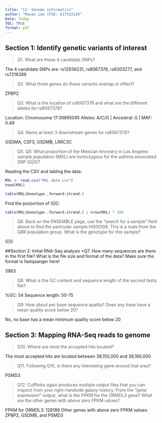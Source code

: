 ```yaml
---
title: "12: Genome informatics"
author: "Mason Lew (PID: A17533139"
Date: Today
TOC: TRUE
format: pdf
---
```


## Section 1: Identify genetic variants of interest

>Q1. What are those 4 candidate SNPs? 

The 4 candidate SNPs are: rs12936231, rs8067378, rs9303277, and rs7216389

>Q2. What three genes do these variants overlap or effect? 

ZPBP2

>Q3. What is the location of rs8067378 and what are the different alleles for rs8067378?

Location: Chromosome 17:39895095 
Alleles: A/C/G | Ancestral: G | MAF: 0.49

>Q4. Name at least 3 downstream genes for rs8067378? 

GSDMA, CSF3, GSDMB, LRRC3C

>Q5. Q5: What proportion of the Mexican Ancestry in Los Angeles sample population (MXL) are homozygous for the asthma associated SNP (G|G)?  

Reading the CSV and tabling the data: 

```r
MXL <- read.csv("MXL data.csv")
head(MXL)

table(MXL$Genotype..forward.strand.)
```

Find the porportion of G|G:

```r
table(MXL$Genotype..forward.strand.) / nrow(MXL) * 100
```

>Q6. Back on the ENSEMBLE page, use the “search for a sample” field above to find the particular sample HG00109. This is a male from the GBR population group. What is the genotype for this sample? 

G|G

##Section 2: Initial RNA-Seq analysis
>Q7. How many sequences are there in the first file? What is the file size and format of the data? Make sure the format is fastqsanger here! 

3863

>Q8. What is the GC content and sequence length of the second fastq file? 

%GC: 54
Sequence length: 	50-75

>Q9: How about per base sequence quality? Does any base have a mean quality score below 20? 

No, no base has a mean minimum quality score below 20


## Section 3: Mapping RNA-Seq reads to genome 

>Q10. Where are most the accepted hits located? 

The most accepted hits are located between 38,150,000 and 38,160,000

>Q11. Following Q10, is there any interesting gene around that area? 

PSMD3

>Q12. Cufflinks again produces multiple output files that you can inspect from your right-handside galaxy history. From the “gene expression” output, what is the FPKM for the ORMDL3 gene? What are the other genes with above zero FPKM values? 

FPKM for ORMDL3: 128189
Other genes with above zero FPKM values: ZPBP2, GSDMB, and PSMD3


